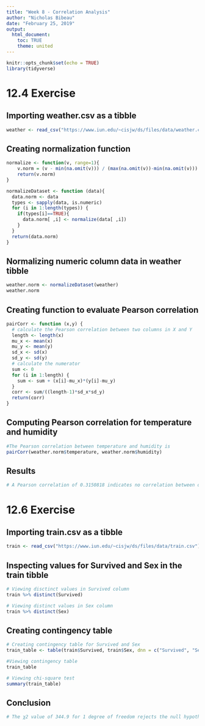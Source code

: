 ```yaml
---
title: "Week 8 - Correlation Analysis"
author: "Nicholas Bibeau"
date: "February 25, 2019"
output: 
  html_document:
    toc: TRUE
    theme: united
---
```


```r
knitr::opts_chunk$set(echo = TRUE)
library(tidyverse)
```

# 12.4 Exercise

## Importing weather.csv as a tibble
```r
weather <- read_csv("https://www.iun.edu/~cisjw/ds/files/data/weather.csv")
```

## Creating normalization function
```r
normalize <- function(v, range=1){
    v.norm = (v - min(na.omit(v))) / (max(na.omit(v))-min(na.omit(v))) * range
    return(v.norm)
}

normalizeDataset <- function (data){
  data.norm <- data
  types <- sapply(data, is.numeric)
  for (i in 1:length(types)) {
    if(types[i]==TRUE){
      data.norm[ ,i] <- normalize(data[ ,i])
    }
  }
  return(data.norm)
}
```


## Normalizing numeric column data in weather tibble
```r
weather.norm <- normalizeDataset(weather)
weather.norm
```


## Creating function to evaluate Pearson correlation
```r
pairCorr <- function (x,y) {
  # calculate the Pearson correlation between two columns in X and Y  
  length <- length(x)
  mu_x <- mean(x)
  mu_y <- mean(y)
  sd_x <- sd(x)
  sd_y <- sd(y)
  # calculate the numerator
  sum <- 0
  for (i in 1:length) {
    sum <- sum + (x[i]-mu_x)*(y[i]-mu_y)
  }
  corr <- sum/((length-1)*sd_x*sd_y)
  return(corr)
}
```

## Computing Pearson correlation for temperature and humidity
```r
#The Pearson correlation between temperature and humidity is
pairCorr(weather.norm$temperature, weather.norm$humidity)
```

## Results
```r
# A Pearson correlation of 0.3150818 indicates no correlation between our variables, temperature and humidity.
```

# 12.6 Exercise

## Importing train.csv as a tibble
```r
train <- read_csv("https://www.iun.edu/~cisjw/ds/files/data/train.csv")
```

## Inspecting values for Survived and Sex in the train tibble
```r
# Viewing disctinct values in Survived column
train %>% distinct(Survived)

# Viewing distinct values in Sex column
train %>% distinct(Sex)
```

## Creating contingency table
```r
# Creating contingency table for Survived and Sex
train_table <- table(train$Survived, train$Sex, dnn = c("Survived", "Sex"))

#Viewing contingency table
train_table

# Viewing chi-square test
summary(train_table)
```

## Conclusion
```r
# The χ2 value of 344.9 for 1 degree of freedom rejects the null hypothesis with a p-value of 5.539 * (e ^ (-77)).  This indicates a high correlation between Survived and Sex.
```
